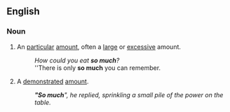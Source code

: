 ==English==

===Noun===
{{en-noun|sg=[[so]] [[much]]|-}}

# An [[particular]] [[amount]], often a [[large]] or [[excessive]] amount.
#: ''How could you eat '''so much'''?''
#: ''There is only '''so much''' you can remember.
# A [[demonstrated]] [[amount]].
#: '''''"So much'''", he replied, sprinkling a small pile of the power on the table.''